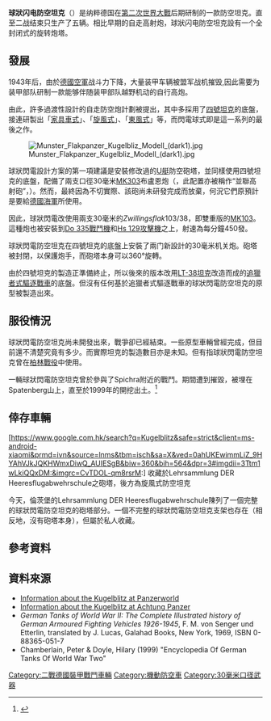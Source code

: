 {{noteTA
|G1=長度單位
|G2=Military
|G3=地名
}}
{{Infobox Weapon
 |name=球狀闪电防空坦克 [[File:Flag_of_German_Reich_(1935–1945).svg|30px]]<br />{{lang|de|'''Flakpanzer IV Kugelblitz'''}}
 |image= File:Kugelblitz.jpg
 |image_size= 300px
 |caption= 1比35的球狀闪电防空坦克模型
 |origin=[[納粹德國|納粹德國]]
 |type=[[自走防空砲|自走防空砲]]
 <!-- Type selection -->
 |is_ranged=
 |is_bladed=
 |is_explosive=
 |is_artillery=
 |is_vehicle=yes
 |is_missile=
 |is_UK=
 <!-- Service history -->
 |service= 
 |used_by=
 |wars= 
 <!-- Production history -->
 |designer= 
 |design_date=
 |manufacturer=
 |unit_cost=
 |production_date= 1945年
 |number= 2-6
 |variants= 
 <!-- General specifications -->
 |weight= 23 吨
 |length=5.92米
 |part_length= 
 |width=2.95米
 |height=2.4米
 |diameter=
 |crew=5 （炮手两名、车长一名、驾驶员一名、通訊員一名）
 <!-- Vehicle/missile specifications -->
 |armour=最厚80毫米
 |primary_armament=並联[[MK103|MK103]]防空炮
 |secondary_armament= 7.92毫米[[MG34|MG34]]机枪
 |engine=12缸梅巴赫 HL 120 TRM汽油引擎
 |engine_power=300匹馬力（221千瓦）
 |transmission=
 |payload_capacity= 
 |fuel_capacity=470公升
 |pw_ratio=13 PS/噸
 |suspension=
 |clearance=
 |vehicle_range={{convert|200|km|mi|abbr=on}}
 |speed=38公里每小時
 |guidance=
 }}
'''球狀闪电防空坦克'''（{{lang-de|'''Flakpanzer IV Kugelblitz'''}}）是纳粹德国在[[第二次世界大戰|第二次世界大戰]]后期研制的一款防空坦克。直至二战结束只生产了五辆。相比早期的自走高射炮，球狀闪电防空坦克設有一个全封闭式的旋转炮塔。

==發展==
1943年后，由於[[納粹德國空軍|德國空軍]]战斗力下降，大量装甲车辆被盟军战机摧毁,因此需要为装甲部队研制一款能够伴随装甲部队越野机动的自行高炮。

由此，許多過渡性設計的自走防空炮計劃被提出，其中多採用了[[四號坦克|四號坦克]]的底盤，接連研製出「[[家具車式防空坦克|家具車式]]」、「[[旋風式防空坦克|旋風式]]」、「[[東風式防空坦克|東風式]]」等，而閃電球式即是這一系列的最後之作。

[[File:Munster_Flakpanzer_Kugelbliz_Modell_(dark1).jpg|thumb]]

球狀閃電設計方案的第一項建議是安裝修改過的[[U艇|U艇]]防空砲塔，並同樣使用四號坦克的底盤，配備了兩支口徑30毫米[[MK303|MK303]]布盧恩炮（{{lang-de|'''Brunn Guns'''}}，此配置亦被稱作“並聯高射砲”，{{lang-de|'''Doppelflak'''}}）。然而，最終因為不切實際、該砲尚未研發完成而放棄，何況它們原預計是要給[[納粹德國海軍|德國海軍]]所使用。

因此，球狀閃電改使用兩支30毫米的'' Zwillingsflak''103/38，即雙重版的[[MK103|MK103]]。這種炮也被安裝到[[Do_335戰鬥機|Do 335戰鬥機]]和[[Hs_129攻擊機|Hs 129攻擊機]]之上，射速為每分鐘450發。

球狀閃電防空坦克在四號坦克的底盤上安裝了兩门新設計的30毫米机关炮。砲塔被封閉，以保護炮手，而砲塔本身可以360°旋轉。

由於四號坦克的製造正準備終止，所以後來的版本改用[[LT-38戰車|LT-38坦克]]改造而成的[[追獵者式驅逐戰車|追獵者式驅逐戰車]]的底盤。但沒有任何基於追獵者式驅逐戰車的球狀閃電防空坦克的原型被製造出來。

==服役情況==
球狀閃電防空坦克尚未開發出來，戰爭卻已經結束。一些原型車輛曾經完成，但目前還不清楚究竟有多少。而實際坦克的製造數目亦是未知。但有指球狀閃電防空坦克曾在[[柏林戰役|柏林戰役]]中使用。

一輛球狀閃電防空坦克曾於參與了Spichra附近的戰鬥。期間遭到摧毀，被埋在Spatenberg山上，直至於1999年的開挖出土。<ref>{{cite web |first=Rainer |last=Lämmerhirt |url=http://www.mihla.de/chr/050313V2.HTM |title=Vor 60 Jahren: Die Kämpfe um Hörschel, Spichra und Creuzburg - Teil 2 |publisher=Mihla.de |date= |accessdate=2011-07-17 |language=de |archive-date=2020-01-16 |archive-url=https://web.archive.org/web/20200116013441/http://www.mihla.de/chr/050313V2.HTM |dead-url=no }}</ref>

==倖存車輛==
[https://www.google.com.hk/search?q=Kugelblitz&safe=strict&client=ms-android-xiaomi&prmd=ivn&source=lnms&tbm=isch&sa=X&ved=0ahUKEwimmLiZ_9HYAhVJkJQKHWmxDiwQ_AUIESgB&biw=360&bih=564&dpr=3#imgdii=3Ttm1wLkiQQxDM:&imgrc=CvTDOL-qm8rsrM:]
收藏於Lehrsammlung DER Heeresflugabwehrschule之砲塔，後方為旋風式防空坦克

今天，倫茨堡的Lehrsammlung DER Heeresflugabwehrschule陳列了一個完整的球狀閃電防空坦克的砲塔部分。一個不完整的球狀閃電防空坦克支架也存在（相反地，沒有砲塔本身），但屬於私人收藏。

==參考資料==
{{reflist}}

==資料來源==
*[http://www.panzerworld.net/flakpanzeriv.html Information about the Kugelblitz at Panzerworld] {{WebCite|url=https://www.webcitation.org/65cHGjSck?url=http://www.panzerworld.net/flakpanzeriv.html |date=20120221111537 |dateformat=iso }}
*[http://www.achtungpanzer.com/kugel.htm#kugel Information about the Kugelblitz at Achtung Panzer] {{Wayback|url=http://www.achtungpanzer.com/kugel.htm#kugel |date=20070331215937 }}
*''German Tanks of World War II: The Complete Illustrated history of German Armoured Fighting Vehicles 1926-1945'', F. M. von Senger und Etterlin, translated by J. Lucas, Galahad Books, New York, 1969, ISBN 0-88365-051-7
* Chamberlain, Peter & Doyle, Hilary (1999) "Encyclopedia Of German Tanks Of World War Two"

{{WWIIGermanAFVs}}

[[Category:二戰德國裝甲戰鬥車輛|Category:二戰德國裝甲戰鬥車輛]]
[[Category:機動防空車|Category:機動防空車]]
[[Category:30毫米口径武器|Category:30毫米口径武器]]